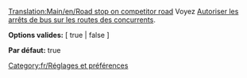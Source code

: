 [[Translation:Main/en/Road stop on competitor road]]
Voyez [[Main/en/Options avancées/Stations/Fr#Autoriser les arrêts de bus sur les routes des concurrents|Autoriser les arrêts de bus sur les routes des concurrents]].


'''Options valides:''' [ true | false ]

'''Par défaut:''' true

[[Category:fr/Réglages et préférences]]